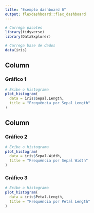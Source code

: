 ---
title: "Exemplo dashboard 6"
output: flexdashboard::flex_dashboard
---

```{r setup, include = FALSE}
# Carrega pacotes
library(tidyverse)
library(DataExplorer)

# Carrega base de dados
data(iris)
```

Column 
-------------------------------------
    
### Gráfico 1
    
```{r}
# Exibe o histograma
plot_histogram(
  data = iris$Sepal.Length,
  title = "Frequência por Sepal Length"
)
```
   
Column {.tabset}
-------------------------------------
   
### Gráfico 2 

```{r}
# Exibe o histograma
plot_histogram(
  data = iris$Sepal.Width,
  title = "Frequência por Sepal Width"
)
```  
 
### Gráfico 3
    
```{r}
# Exibe o histograma
plot_histogram(
  data = iris$Petal.Length,
  title = "Frequência por Petal Length"
)
```